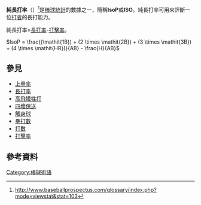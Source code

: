'''純長打率'''（{{lang-en|Isolated Power}}）<ref>http://www.baseballprospectus.com/glossary/index.php?mode=viewstat&stat=103</ref>是[[棒球統計|棒球統計]]的數據之一，簡稱'''IsoP'''或'''ISO'''。純長打率可用來評斷一位[[打者|打者]]的長打能力。

純長打率=[[長打率|長打率]]-[[打擊率|打擊率]]。

<math>IsoP = \frac{(\mathit{1B}) + (2 \times \mathit{2B}) + (3 \times \mathit{3B}) + (4 \times \mathit{HR})}{AB} - \frac{H}{AB}</math>

==參見==
* [[上壘率|上壘率]]
* [[長打率|長打率]]
* [[高飛犧牲打|高飛犧牲打]]
* [[四壞保送|四壞保送]]
* [[觸身球|觸身球]]
* [[壘打數|壘打數]]
* [[打數|打數]]
* [[打擊率|打擊率]]

==參考資料==
{{Reflist}}

{{棒球統計}}
{{棒球小作品}}
[[Category:棒球術語|Category:棒球術語]]